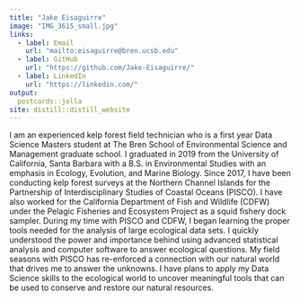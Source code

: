 ```yaml
---
title: "Jake Eisaguirre"
image: "IMG_3615_small.jpg"
links:
  - label: Email
    url: "mailto:eisaguirre@bren.ucsb.edu"
  - label: GitHub
    url: "https://github.com/Jake-Eisaguirre/"
  - label: LinkedIn
    url: "https://linkedin.com/"
output:
  postcards::jolla
site: distill::distill_website
---
```

 
I am an experienced kelp forest field technician who is a first year Data Science Masters student at The Bren School of Environmental Science and Management graduate school. I graduated in 2019 from the University of California, Santa Barbara with a B.S. in Environmental Studies with an emphasis in Ecology, Evolution, and Marine Biology. Since 2017, I have been conducting kelp forest surveys at the Northern Channel Islands for the Partnership of Interdisciplinary Studies of Coastal Oceans (PISCO). I have also worked for the California Department of Fish and Wildlife (CDFW) under the Pelagic Fisheries and Ecosystem Project as a squid fishery dock sampler. During my time with PISCO and CDFW, I began learning the proper tools needed for the analysis of large ecological data sets. I quickly understood the power and importance behind using advanced statistical analysis and computer software to answer ecological questions. My field seasons with PISCO has re-enforced a connection with our natural world that drives me to answer the unknowns. I have plans to apply my Data Science skills to the ecological world to uncover meaningful tools that can be used to conserve and restore our natural resources.  

